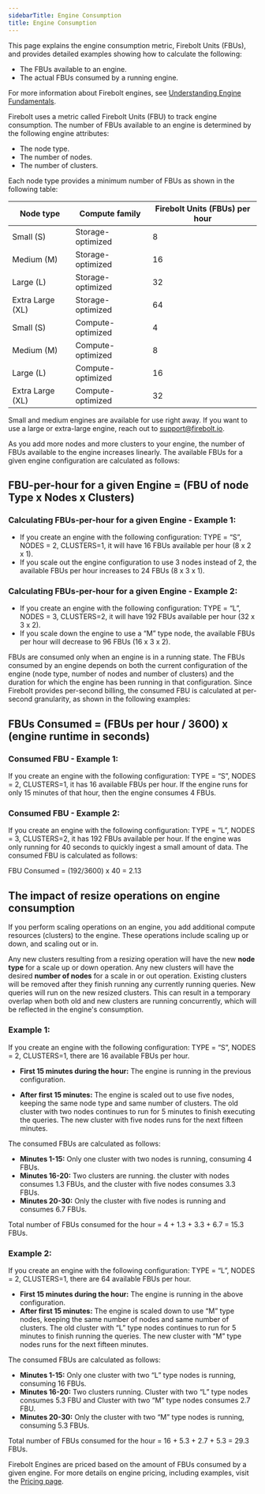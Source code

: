 ```yaml
---
sidebarTitle: Engine Consumption
title: Engine Consumption
---
```




This page explains the engine consumption metric, Firebolt Units (FBUs), and provides detailed examples showing how to calculate the following:

- The FBUs available to an engine.
- The actual FBUs consumed by a running engine.

For more information about Firebolt engines, see [Understanding Engine Fundamentals](../Overview/engine-fundamentals).

Firebolt uses a metric called Firebolt Units (FBU) to track engine consumption. The number of FBUs available to an engine is determined by the following engine attributes: 

- The node type.
- The number of nodes.
- The number of clusters.

Each node type provides a minimum number of FBUs as shown in the following table:

| Node type        | Compute family    | Firebolt Units (FBUs) per hour   |
|------------------|-------------------|---------------------------------|
| Small (S)        | Storage-optimized | 8                               |
| Medium (M)       | Storage-optimized | 16                              |
| Large (L)        | Storage-optimized | 32                              |
| Extra Large (XL) | Storage-optimized | 64                              |
| Small (S)        | Compute-optimized | 4                               |
| Medium (M)       | Compute-optimized | 8                               |
| Large (L)        | Compute-optimized | 16                              |
| Extra Large (XL) | Compute-optimized | 32                              |


<Note>Small and medium engines are available for use right away. If you want to use a large or extra-large engine, reach out to support@firebolt.io.</Note>

As you add more nodes and more clusters to your engine, the number of FBUs available to the engine increases linearly. The available FBUs for a given engine configuration are calculated as follows:
 
## FBU-per-hour for a given Engine = (FBU of node Type x Nodes x Clusters)

### Calculating FBUs-per-hour for a given Engine - Example 1:

- If you create an engine with the following configuration: TYPE = “S”, NODES = 2, CLUSTERS=1, it will have 16 FBUs available per hour (8 x 2 x 1). 
- If you scale out the engine configuration to use 3 nodes instead of 2, the available FBUs per hour increases to 24 FBUs (8 x 3 x 1).

### Calculating FBUs-per-hour for a given Engine - Example 2:

- If you create an engine with the following configuration: TYPE = “L”, NODES = 3, CLUSTERS=2, it will have 192 FBUs available per hour (32 x 3 x 2). 
- If you scale down the engine to use a “M” type node, the available FBUs per hour will decrease to 96 FBUs (16 x 3 x 2).

FBUs are consumed only when an engine is in a running state. The FBUs consumed by an engine depends on both the current configuration of the engine (node type, number of nodes and number of clusters) and the duration for which the engine has been running in that configuration. Since Firebolt provides per-second billing, the consumed FBU is calculated at per-second granularity, as shown in the following examples: 

## FBUs Consumed  = (FBUs per hour / 3600) x (engine runtime in seconds)

### Consumed FBU - Example 1:
If you create an engine with the following configuration: TYPE = “S”, NODES = 2, CLUSTERS=1, it has 16 available FBUs per hour. If the engine runs for only 15 minutes of that hour, then the engine consumes 4 FBUs.


### Consumed FBU - Example 2:
If you create an engine with the following configuration: TYPE = “L”, NODES = 3, CLUSTERS=2, it has 192 FBUs available per hour. If the engine was only running for 40 seconds to quickly ingest a small amount of data. The consumed FBU is calculated as follows:

FBU Consumed = (192/3600) x 40 = 2.13 

## The impact of resize operations on engine consumption
If you perform scaling operations on an engine, you add additional compute resources (clusters) to the engine. These operations include scaling up or down, and scaling out or in.
  
Any new clusters resulting from a resizing operation will have the new **node type** for a scale up or down operation. Any new clusters will have the desired **number of nodes** for a scale in or out operation. Existing clusters will be removed after they finish running any currently running queries. New queries will run on the new resized clusters. This can result in a temporary overlap when both old and new clusters are running concurrently, which will be reflected in the engine's consumption.

### Example 1:
If you create an engine with the following configuration: TYPE = “S”, NODES = 2, CLUSTERS=1, there are 16 available FBUs per hour. 

- **First 15 minutes during the hour:**  The engine is running in the previous configuration.

- **After first 15 minutes:** The engine is scaled out to use five nodes, keeping the same node type and same number of clusters. The old cluster with two nodes continues to run for 5 minutes to finish executing the queries. The new cluster with five nodes runs for the next fifteen minutes.

The consumed FBUs are calculated as follows:

- **Minutes 1-15:** Only one cluster with two nodes is running, consuming 4 FBUs.
- **Minutes 16-20:** Two clusters are running. the cluster with nodes consumes 1.3 FBUs, and the cluster with five nodes consumes 3.3 FBUs.
- **Minutes 20-30:** Only the cluster with five nodes is running and consumes 6.7 FBUs.

Total number of FBUs consumed for the hour = 4 + 1.3 + 3.3 + 6.7 = 15.3 FBUs.

### Example 2:
If you create an engine with the following configuration: TYPE = “L”, NODES = 2, CLUSTERS=1, there are 64 available FBUs per hour. 

- **First 15 minutes during the hour:**  The engine is running in the above configuration.
- **After first 15 minutes:** The engine is scaled down to use “M” type nodes, keeping the same number of nodes and same number of clusters. The old cluster with “L” type nodes continues to run for 5 minutes to finish running the queries. The new cluster with “M” type nodes runs for the next fifteen minutes.

The consumed FBUs are calculated as follows:

- **Minutes 1-15:** Only one cluster with two “L” type nodes is running, consuming 16 FBUs.
- **Minutes 16-20:** Two clusters running. Cluster with two “L” type nodes consumes 5.3 FBU and Cluster with two “M” type nodes consumes 2.7 FBU.
- **Minutes 20-30:** Only the cluster with two “M” type nodes is running, consuming 5.3 FBUs.

Total number of FBUs consumed for the hour = 16 + 5.3 + 2.7 + 5.3 = 29.3 FBUs.


Firebolt Engines are priced based on the amount of FBUs consumed by a given engine. For more details on engine pricing, including examples, visit the [Pricing page](https://www.firebolt.io/pricing).
